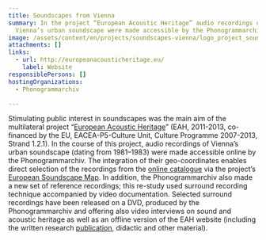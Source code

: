 ```yaml
---
title: Soundscapes from Vienna
summary: In the project “European Acoustic Heritage” audio recordings of
  Vienna’s urban soundscape were made accessible by the Phonogrammarchiv.
image: /assets/content/en/projects/soundscapes-vienna/logo_project_soundscape_vienna_2000x1143px.png
attachments: []
links:
  - url: http://europeanacousticheritage.eu/
    label: Website
responsiblePersons: []
hostingOrganizations:
  - Phonogrammarchiv

---
```

Stimulating public interest in soundscapes was the main aim of the multilateral project “[European Acoustic Heritage](http://europeanacousticheritage.eu/)” (EAH, 2011-2013, co-financed by the EU, EACEA-P5-Culture Unit, Culture Programme 2007-2013, Strand 1.2.1). In the course of this project, audio recordings of Vienna’s urban soundscape (dating from 1981–1983) were made accessible online by the Phonogrammarchiv. The integration of their geo-coordinates enables direct selection of the recordings from the [online catalogue](http://catalog.phonogrammarchiv.at/ui/miha/sessions.php?vonBis=0-9&gList_1=projekt&gWert_1=1158&gList_2=&gList_2_op=und&gList_2_opstrict=on&sortieren=signatur&action=uebersicht) via the project’s [European Soundscape Map](http://map.europeanacousticheritage.eu/). In addition, the Phonogrammarchiv also made a new set of reference recordings; this re-study used surround recording technique accompanied by video documentation. Selected surround recordings have been released on a DVD, produced by the Phonogrammarchiv and offering also video interviews on sound and acoustic heritage as well as an offline version of the EAH website (including the written research [publication](http://europeanacousticheritage.eu/wp-content/uploads/2012/09/EuropeanAcousticHeritage_web31.pdf), didactic and other material).